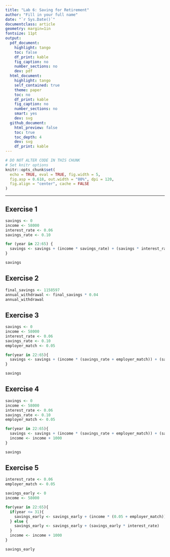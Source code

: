 ```yaml
---
title: "Lab 6: Saving for Retirement"
author: "Fill in your full name"
date: "`r Sys.Date()`"
documentclass: article
geometry: margin=1in
fontsize: 11pt
output:
  pdf_document:
    highlight: tango
    toc: false
    df_print: kable
    fig_caption: no
    number_sections: no
    dev: pdf
  html_document:
    highlight: tango
    self_contained: true
    theme: paper
    toc: no
    df_print: kable
    fig_caption: no
    number_sections: no
    smart: yes
    dev: svg
  github_document:
    html_preview: false
    toc: true
    toc_depth: 4
    dev: svg
    df_print: kable
---
```


```r
# DO NOT ALTER CODE IN THIS CHUNK
# Set knitr options
knitr::opts_chunk$set(
  echo = TRUE, eval = TRUE, fig.width = 5,
  fig.asp = 0.618, out.width = "80%", dpi = 120,
  fig.align = "center", cache = FALSE
)
```

---

## Exercise 1

```r
savings <- 0
income <- 58000
interest_rate <- 0.06
savings_rate <- 0.10

for (year in 22:65) {
  savings <- savings + (income * savings_rate) + (savings * interest_rate)
}

savings
```




## Exercise 2
```r
final_savings <- 1158597
annual_withdrawal <- final_savings * 0.04
annual_withdrawal
```


## Exercise 3
```r
savings <- 0
income <- 58000
interest_rate <- 0.06
savings_rate <- 0.10
employer_match <- 0.05

for(year in 22:65){
  savings <- savings + (income * (savings_rate + employer_match)) + (savings * interest_rate)
}

savings
```

## Exercise 4
```r
savings <- 0
income <- 58000
interest_rate <- 0.06
savings_rate <- 0.10
employer_match <- 0.05

for(year in 22:65){
  savings <- savings + (income * (savings_rate + employer_match)) + (savings * interest_rate)
  income <- income + 1000
}

savings
```

## Exercise 5
```r
interest_rate <- 0.06
employer_match <- 0.05

savings_early <- 0
income <- 58000

for(year in 22:65){
  if(year <= 31){
    savings_early <- savings_early + (income * (0.05 + employer_match)) + (savings_early * interest_rate)
  } else {
    savings_early <- savings_early + (savings_early * interest_rate)
  }
  income <- income + 1000
}

savings_early
```

